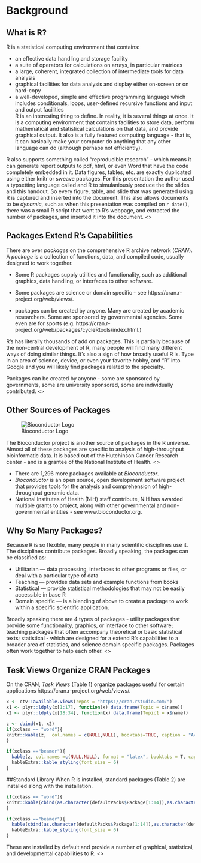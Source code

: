
# Background
## What is R?
R is a statistical computing environment that contains:

- an effective data handling and storage facility
- a suite of operators for calculations on arrays, in particular matrices
- a large, coherent, integrated collection of intermediate tools for data analysis
- graphical facilities for data analysis and display either on-screen or on hard-copy
- a well-developed, simple and effective programming language which includes conditionals, loops, user-defined recursive functions and input and output facilities
<article>
R is an interesting thing to define. In reality, it is several things at once. It is a computing environment that contains facilities to store data, perform mathematical and statistical calculations on that data, and provide graphical output. It also is a fully featured computing language - that is, it can basically make your computer do anything that any other language can do (although perhaps not efficiently).

R also supports something called "reproducible research" - which means it can generate report outputs to pdf, html, or even Word that have the code completely embedded in it. Data figures, tables, etc. are exactly duplicated using either knitr or sweave packages. For this presentation the author used a typsetting language called \LaTeX  and R to simulaniously produce the the slides and this handout. So  every figure, table, and slide that was generated using R is captured and inserted into the document. This also allows documents to be _dynamic_, such as when this presentation was compiled on `r date()`, there was a small
R script that went to R's webpage, and extracted the number of packages, and inserted it into the document.
<\article>

## Packages Extend R's Capabilities
There are over  _packages_ on the comprehensive R archive network (_CRAN_). A _package_ is a collection of functions, data, and compiled code, usually designed to work together. 

- Some R packages supply utilities and functionality, such as additional graphics, data handling, or interfaces to other software.
- Some packages are science or domain specific - see https://cran.r-project.org/web/views/.

- packages can be created by anyone. Many are created by academic researchers. Some are sponsored by governmental agencies. Some even are for sports (e.g. https://cran.r-project.org/web/packages/cycleRtools/index.html.) 

<article>
R's has literally thousands of add on packages. This is partially because of the non-central development of R, many people will find many different ways of doing similar things. It's also a sign of how broadly useful R is. Type in an area of science, device, or even your favorite hobby, and "R" into Google and you will likely find packages related to the specialty. 

Packages can be created by anyone - some are sponsored by governments, some are university sponsored, some are individually contributed.
<\article>


## Other Sources of Packages
![Bioconductor Logo](./images/bioconductor_logo_rgb.jpg)
<article>
The Bioconductor project is another source of packages in the R universe. Almost all of these packages are specific to analysis of high-throughput bioinformatic data. It is based out of the Hutchinson Cancer Research center - and is a grantee of the National Institute of Health.
<\article>

- There are 1,296 more packages available at _Bioconductor_.
- _Bioconductor_ is an open source, open development software project that provides tools for the analysis and comprehension of high-throughput genomic data.
- National Institutes of Health (NIH) staff contribute, NIH has awarded multiple grants to project, along with other governmental and non-governmental entities - see www.bioconductor.org.

## Why So Many Packages?
Because R is so flexible, many people in many scientific disciplines use it. The disciplines contribute packages. Broadly speaking, the packages can be classified as:

- Utilitarian --- data processing, interfaces to other programs or files, or deal with a particular type of data
- Teaching --- provides data sets and example functions from books
- Statistical --- provide statistical methodologies that may not be easily accessible in base R
- Domain specific --- is a blending of above to create a package to work within a specific scientific application.

<article>
Broadly speaking there are 4 types of packages - utility packages that provide some functionality, graphics, or interface to other software; teaching packages that often accompany theoretical or basic statistical texts;  statistical - which are designed for a extend R's capabilities to a broader area of statistics, and science domain specific packages. Packages often work together to help each other.
<\article>

## Task Views Organize CRAN Packages
On the CRAN, _Task Views_ (Table 1) organize packages useful for certain applications  https://cran.r-project.org/web/views/. 


```r
x <- ctv::available.views(repos = "https://cran.rstudio.com/")
x1 <- plyr::ldply(x[1:17], function(x) data.frame(Topic = x$name))
x2 <- plyr::ldply(x[18:34], function(x) data.frame(Topic1 = x$name)) 

z <- cbind(x1, x2)
if(xclass == "word"){
knitr::kable(z,  col.names = c(NULL,NULL), booktabs=TRUE, caption = "Available Task Views on CRAN")
}

if(xclass =="beamer"){
  kable(z, col.names =c(NULL,NULL), format = "latex", booktabs = T, caption = "Available Task Views on CRAN") %>%
  kableExtra::kable_styling(font_size = 6)
}
```


##Standard Library
When R is installed, standard packages (Table 2) are installed along with the installation.
```r

if(xclass == "word"){
knitr::kable(cbind(as.character(defaultPacks$Package[1:14]),as.character(defaultPacks$Package[15:28])),  col.names = c(NULL,NULL), booktabs=TRUE, caption = "R Standard Library")
}

if(xclass =="beamer"){
  kable(cbind(as.character(defaultPacks$Package[1:14]),as.character(defaultPacks$Package[15:28])), format = "latex", booktabs = T, caption = "R Standard Library") %>%
  kableExtra::kable_styling(font_size = 6)
}
```
<article>
These are installed by default and provide a number of graphical, statistical, and developmental capabilities to R.
<\article>
